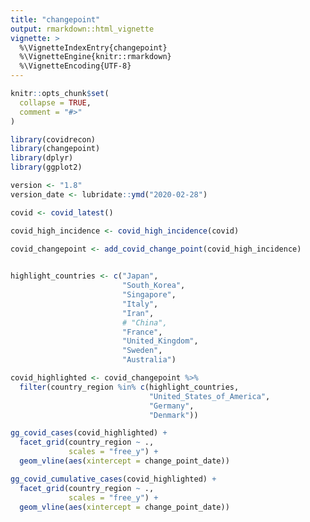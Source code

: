 ```yaml
---
title: "changepoint"
output: rmarkdown::html_vignette
vignette: >
  %\VignetteIndexEntry{changepoint}
  %\VignetteEngine{knitr::rmarkdown}
  %\VignetteEncoding{UTF-8}
---
```


```r
knitr::opts_chunk$set(
  collapse = TRUE,
  comment = "#>"
)
```

```r
library(covidrecon)
library(changepoint)
library(dplyr)
library(ggplot2)

version <- "1.8"
version_date <- lubridate::ymd("2020-02-28")


```

```r
covid <- covid_latest()

covid_high_incidence <- covid_high_incidence(covid)

covid_changepoint <- add_covid_change_point(covid_high_incidence)
  
```

```r
highlight_countries <- c("Japan",
                         "South_Korea",
                         "Singapore",
                         "Italy",
                         "Iran",
                         # "China",
                         "France",
                         "United_Kingdom",
                         "Sweden",
                         "Australia")

```

```r
covid_highlighted <- covid_changepoint %>% 
  filter(country_region %in% c(highlight_countries, 
                               "United_States_of_America", 
                               "Germany", 
                               "Denmark"))
```


```r
gg_covid_cases(covid_highlighted) +
  facet_grid(country_region ~ ., 
             scales = "free_y") +
  geom_vline(aes(xintercept = change_point_date)) 

gg_covid_cumulative_cases(covid_highlighted) +
  facet_grid(country_region ~ ., 
             scales = "free_y") +
  geom_vline(aes(xintercept = change_point_date)) 
```
